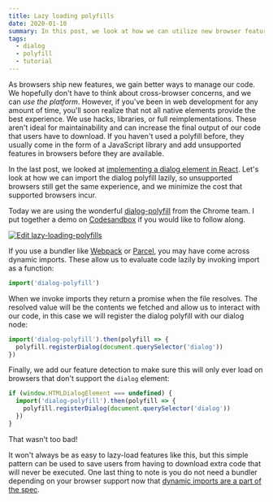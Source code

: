 ```yaml
---
title: Lazy loading polyfills
date: 2020-01-10
summary: In this post, we look at how we can utilize new browser features now. All while still supporting older browsers without the cost of increasing our code bundles.
tags:
  - dialog
  - polyfill
  - tutorial
---
```


As browsers ship new features, we gain better ways to manage our code. We hopefully don't have to think about cross-browser concerns, and we can _use the platform_. However, if you've been in web development for any amount of time, you'll soon realize that not all native elements provide the best experience. We use hacks, libraries, or full reimplementations. These aren't ideal for maintainability and can increase the final output of our code that users have to download. If you haven't used a polyfill before, they usually come in the form of a JavaScript library and add unsupported features in browsers before they are available.

In the last post, we looked at [implementing a dialog element in React](/build-a-dialog-component-in-react/). Let's look at how we can import the dialog polyfill lazily, so unsupported browsers still get the same experience, and we minimize the cost that supported browsers incur.

Today we are using the wonderful [dialog-polyfill](https://github.com/GoogleChrome/dialog-polyfill) from the Chrome team. I put together a demo on [Codesandbox](https://codesandbox.io/s/lazy-loading-polyfills-mrox8) if you would like to follow along.

[![Edit lazy-loading-polyfills](https://codesandbox.io/static/img/play-codesandbox.svg)](https://codesandbox.io/s/clever-microservice-mrox8?fontsize=14&hidenavigation=1&theme=dark)

If you use a bundler like [Webpack](https://webpack.js.org/guides/code-splitting/#dynamic-imports) or [Parcel](https://parceljs.org/code_splitting.html#using-dynamic-imports), you may have come across dynamic imports. These allow us to evaluate code lazily by invoking import as a function:

```js
import('dialog-polyfill')
```

When we invoke imports they return a promise when the file resolves. The resolved value will be the contents we fetched and allow us to interact with our code, in this case we will register the dialog polyfill with our dialog node:

```js
import('dialog-polyfill').then(polyfill => {
  polyfill.registerDialog(document.querySelector('dialog'))
})
```

Finally, we add our feature detection to make sure this will only ever load on browsers that don't support the `dialog` element:

```js
if (window.HTMLDialogElement === undefined) {
  import('dialog-polyfill').then(polyfill => {
    polyfill.registerDialog(document.querySelector('dialog'))
  })
}
```

That wasn't too bad!

It won't always be as easy to lazy-load features like this, but this simple pattern can be used to save users from having to download extra code that will never be executed. One last thing to note is you do not need a bundler depending on your browser support now that [dynamic imports are a part of the spec](https://github.com/tc39/proposal-dynamic-import).
